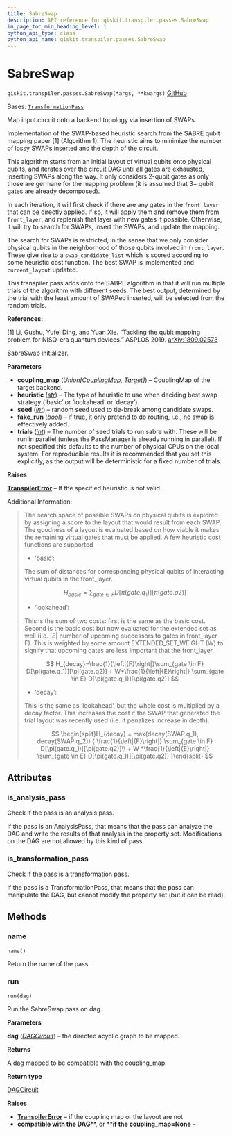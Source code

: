 ```yaml
---
title: SabreSwap
description: API reference for qiskit.transpiler.passes.SabreSwap
in_page_toc_min_heading_level: 1
python_api_type: class
python_api_name: qiskit.transpiler.passes.SabreSwap
---
```


# SabreSwap

<span id="qiskit.transpiler.passes.SabreSwap" />

`qiskit.transpiler.passes.SabreSwap(*args, **kwargs)` [GitHub](https://github.com/qiskit/qiskit/tree/stable/0.25/qiskit/transpiler/passes/routing/sabre_swap.py "view source code")

Bases: [`TransformationPass`](qiskit.transpiler.TransformationPass "qiskit.transpiler.basepasses.TransformationPass")

Map input circuit onto a backend topology via insertion of SWAPs.

Implementation of the SWAP-based heuristic search from the SABRE qubit mapping paper \[1] (Algorithm 1). The heuristic aims to minimize the number of lossy SWAPs inserted and the depth of the circuit.

This algorithm starts from an initial layout of virtual qubits onto physical qubits, and iterates over the circuit DAG until all gates are exhausted, inserting SWAPs along the way. It only considers 2-qubit gates as only those are germane for the mapping problem (it is assumed that 3+ qubit gates are already decomposed).

In each iteration, it will first check if there are any gates in the `front_layer` that can be directly applied. If so, it will apply them and remove them from `front_layer`, and replenish that layer with new gates if possible. Otherwise, it will try to search for SWAPs, insert the SWAPs, and update the mapping.

The search for SWAPs is restricted, in the sense that we only consider physical qubits in the neighborhood of those qubits involved in `front_layer`. These give rise to a `swap_candidate_list` which is scored according to some heuristic cost function. The best SWAP is implemented and `current_layout` updated.

This transpiler pass adds onto the SABRE algorithm in that it will run multiple trials of the algorithm with different seeds. The best output, determined by the trial with the least amount of SWAPed inserted, will be selected from the random trials.

**References:**

\[1] Li, Gushu, Yufei Ding, and Yuan Xie. “Tackling the qubit mapping problem for NISQ-era quantum devices.” ASPLOS 2019. [arXiv:1809.02573](https://arxiv.org/pdf/1809.02573.pdf)

SabreSwap initializer.

**Parameters**

*   **coupling\_map** (*Union\[*[*CouplingMap*](qiskit.transpiler.CouplingMap "qiskit.transpiler.CouplingMap")*,* [*Target*](qiskit.transpiler.Target "qiskit.transpiler.Target")*]*) – CouplingMap of the target backend.
*   **heuristic** ([*str*](https://docs.python.org/3/library/stdtypes.html#str "(in Python v3.12)")) – The type of heuristic to use when deciding best swap strategy (‘basic’ or ‘lookahead’ or ‘decay’).
*   **seed** ([*int*](https://docs.python.org/3/library/functions.html#int "(in Python v3.12)")) – random seed used to tie-break among candidate swaps.
*   **fake\_run** ([*bool*](https://docs.python.org/3/library/functions.html#bool "(in Python v3.12)")) – if true, it only pretend to do routing, i.e., no swap is effectively added.
*   **trials** ([*int*](https://docs.python.org/3/library/functions.html#int "(in Python v3.12)")) – The number of seed trials to run sabre with. These will be run in parallel (unless the PassManager is already running in parallel). If not specified this defaults to the number of physical CPUs on the local system. For reproducible results it is recommended that you set this explicitly, as the output will be deterministic for a fixed number of trials.

**Raises**

[**TranspilerError**](transpiler#qiskit.transpiler.TranspilerError "qiskit.transpiler.TranspilerError") – If the specified heuristic is not valid.

Additional Information:

> The search space of possible SWAPs on physical qubits is explored by assigning a score to the layout that would result from each SWAP. The goodness of a layout is evaluated based on how viable it makes the remaining virtual gates that must be applied. A few heuristic cost functions are supported
>
> *   ‘basic’:
>
> The sum of distances for corresponding physical qubits of interacting virtual qubits in the front\_layer.
>
> $$
> H_{basic} = \sum_{gate \in F} D[\pi(gate.q_1)][\pi(gate.q2)]
> $$
>
> *   ‘lookahead’:
>
> This is the sum of two costs: first is the same as the basic cost. Second is the basic cost but now evaluated for the extended set as well (i.e. $|E|$ number of upcoming successors to gates in front\_layer F). This is weighted by some amount EXTENDED\_SET\_WEIGHT (W) to signify that upcoming gates are less important that the front\_layer.
>
> $$
> H_{decay}=\frac{1}{\left|{F}\right|}\sum_{gate \in F} D[\pi(gate.q_1)][\pi(gate.q2)]
>     + W*\frac{1}{\left|{E}\right|} \sum_{gate \in E} D[\pi(gate.q_1)][\pi(gate.q2)]
> $$
>
> *   ‘decay’:
>
> This is the same as ‘lookahead’, but the whole cost is multiplied by a decay factor. This increases the cost if the SWAP that generated the trial layout was recently used (i.e. it penalizes increase in depth).
>
> $$
> \begin{split}H_{decay} = max(decay(SWAP.q_1), decay(SWAP.q_2)) {
>     \frac{1}{\left|{F}\right|} \sum_{gate \in F} D[\pi(gate.q_1)][\pi(gate.q2)]\\
>     + W *\frac{1}{\left|{E}\right|} \sum_{gate \in E} D[\pi(gate.q_1)][\pi(gate.q2)]
>     }\end{split}
> $$

## Attributes

<span id="qiskit.transpiler.passes.SabreSwap.is_analysis_pass" />

### is\_analysis\_pass

Check if the pass is an analysis pass.

If the pass is an AnalysisPass, that means that the pass can analyze the DAG and write the results of that analysis in the property set. Modifications on the DAG are not allowed by this kind of pass.

<span id="qiskit.transpiler.passes.SabreSwap.is_transformation_pass" />

### is\_transformation\_pass

Check if the pass is a transformation pass.

If the pass is a TransformationPass, that means that the pass can manipulate the DAG, but cannot modify the property set (but it can be read).

## Methods

### name

<span id="qiskit.transpiler.passes.SabreSwap.name" />

`name()`

Return the name of the pass.

### run

<span id="qiskit.transpiler.passes.SabreSwap.run" />

`run(dag)`

Run the SabreSwap pass on dag.

**Parameters**

**dag** ([*DAGCircuit*](qiskit.dagcircuit.DAGCircuit "qiskit.dagcircuit.DAGCircuit")) – the directed acyclic graph to be mapped.

**Returns**

A dag mapped to be compatible with the coupling\_map.

**Return type**

[DAGCircuit](qiskit.dagcircuit.DAGCircuit "qiskit.dagcircuit.DAGCircuit")

**Raises**

*   [**TranspilerError**](transpiler#qiskit.transpiler.TranspilerError "qiskit.transpiler.TranspilerError") – if the coupling map or the layout are not
*   **compatible with the DAG**\*\*, or \*\***if the coupling\_map=None** –

